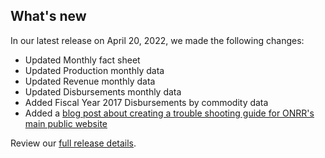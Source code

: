 ## What's new

In our latest release on April 20, 2022, we made the following changes:

- Updated <Link href="/fact-sheet" linkType="default">Monthly fact sheet</Link>
- Updated <Link href="/downloads/production-by-month/" linkType="default">Production monthly data</Link>
- Updated <Link href="/downloads/revenue/" linkType="default">Revenue monthly data</Link>
- Updated <Link href="/downloads/disbursements-by-month/" linkType="default">Disbursements monthly data</Link>
- Added <Link href="/downloads/disbursements-by-month/" linkType="default"> Fiscal Year 2017 Disbursements by commodity data</Link>
- Added a [blog post about creating a trouble shooting guide for ONRR's main public website](https://blog-nrrd.doi.gov)






Review our [full release details](https://github.com/ONRR/nrrd/releases).
